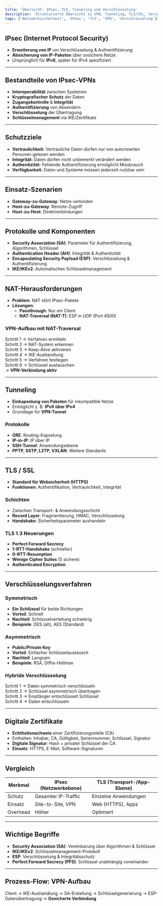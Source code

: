 ```yaml
---
title: 'Übersicht: IPsec, TLS, Tunneling und Verschlüsselung'
description: 'Strukturierte Übersicht zu VPN, Tunneling, TLS/SSL, Verschlüsselungsverfahren und Zertifikaten'
tags: ['Netzwerksicherheit', 'IPsec', 'TLS', 'VPN', 'Verschlüsselung']
---
```


## IPsec (Internet Protocol Security)
- **Erweiterung von IP** um Verschlüsselung & Authentifizierung  
- **Absicherung von IP-Paketen** über unsichere Netze  
- Ursprünglich für **IPv6**, später für IPv4 spezifiziert  

---
## Bestandteile von IPsec-VPNs
- **Interoperabilität** zwischen Systemen  
- **Kryptografischer Schutz** der Daten  
- **Zugangskontrolle** & **Integrität**  
- **Authentifizierung** von Absendern  
- **Verschlüsselung** der Übertragung  
- **Schlüsselmanagement** via IKE/Zertifikate  

---
## Schutzziele
*   **Vertraulichkeit:** Vertrauliche Daten dürfen nur von autorisierten Personen gelesen werden
*   **Integrität:** Daten dürfen nicht unbemerkt verändert werden
*   **Authentizität:** Fehlende Authentifizierung ermöglicht Missbrauch  
*   **Verfügbarkeit:** Daten und Systeme müssen jederzeit nutzbar sein

---
## Einsatz-Szenarien
- **Gateway-zu-Gateway**: Netze verbinden  
- **Host-zu-Gateway**: Remote-Zugriff  
- **Host-zu-Host**: Direktverbindungen  

---
## Protokolle und Komponenten
- **Security Association (SA)**: Parameter für Authentifizierung, Algorithmen, Schlüssel  
- **Authentication Header (AH)**: Integrität & Authentizität  
- **Encapsulating Security Payload (ESP)**: Verschlüsselung & Authentifizierung  
- **IKE/IKEv2**: Automatisches Schlüsselmanagement  

---
## NAT-Herausforderungen
- **Problem**: NAT stört IPsec-Pakete  
- **Lösungen**:  
  - **Passthrough**: Nur ein Client  
  - **NAT-Traversal (NAT-T)**: ESP in UDP (Port 4500)  

### VPN-Aufbau mit NAT-Traversal
Schritt 1 → Verfahren ermitteln  
Schritt 2 → NAT-System erkennen  
Schritt 3 → Keep-Alive aktivieren  
Schritt 4 → IKE-Aushandlung  
Schritt 5 → Verfahren festlegen  
Schritt 6 → Schlüssel austauschen  
→ **VPN-Verbindung aktiv**

---
## Tunneling
- **Einkapselung von Paketen** für inkompatible Netze  
- Ermöglicht z. B. **IPv6 über IPv4**  
- Grundlage für **VPN-Tunnel**  

### Protokolle
- **GRE**: Routing-Kapselung  
- **IP-in-IP**: IP über IP  
- **SSH-Tunnel**: Anwendungsebene  
- **PPTP, SSTP, L2TP, VXLAN**: Weitere Standards  

---
## TLS / SSL
- **Standard für Websicherheit (HTTPS)**  
- **Funktionen**: Authentifikation, Vertraulichkeit, Integrität  

### Schichten
- Zwischen Transport- & Anwendungsschicht  
- **Record Layer**: Fragmentierung, HMAC, Verschlüsselung  
- **Handshake**: Sicherheitsparameter aushandeln  

### TLS 1.3 Neuerungen
- **Perfect Forward Secrecy**  
- **1-RTT-Handshake** (schneller)  
- **0-RTT-Resumption**  
- **Wenige Cipher Suites** (5 sichere)  
- **Authenticated Encryption**  

---
## Verschlüsselungsverfahren
### Symmetrisch
- **Ein Schlüssel** für beide Richtungen  
- **Vorteil**: Schnell  
- **Nachteil**: Schlüsselverteilung schwierig  
- **Beispiele**: DES (alt), AES (Standard)  

### Asymmetrisch
- **Public/Private Key**  
- **Vorteil**: Einfacher Schlüsselaustausch  
- **Nachteil**: Langsam  
- **Beispiele**: RSA, Diffie-Hellman  

### Hybride Verschlüsselung
Schritt 1 → Daten symmetrisch verschlüsseln  
Schritt 2 → Schlüssel asymmetrisch übertragen  
Schritt 3 → Empfänger entschlüsselt Schlüssel  
Schritt 4 → Daten entschlüsseln  

---
## Digitale Zertifikate
- **Echtheitsnachweis** einer Zertifizierungsstelle (CA)  
- Enthalten: Inhaber, CA, Gültigkeit, Seriennummer, Schlüssel, Signatur  
- **Digitale Signatur**: Hash + privater Schlüssel der CA  
- **Einsatz**: HTTPS, E-Mail, Software-Signaturen  

---
## Vergleich
| Merkmal       | IPsec (Netzwerkebene) | TLS (Transport-/App-Ebene) |
|---------------|------------------------|----------------------------|
| Schutz        | Gesamter IP-Traffic    | Einzelne Anwendungen       |
| Einsatz       | Site-to-Site, VPN      | Web (HTTPS), Apps          |
| Overhead      | Höher                  | Optimiert                  |

---
## Wichtige Begriffe
- **Security Association (SA)**: Vereinbarung über Algorithmen & Schlüssel  
- **IKE/IKEv2**: Schlüsselmanagement-Protokoll  
- **ESP**: Verschlüsselung & Integritätsschutz  
- **Perfect Forward Secrecy (PFS)**: Schlüssel unabhängig voneinander  

---
## Prozess-Flow: VPN-Aufbau
Client → IKE-Aushandlung → SA-Erstellung → Schlüsselgenerierung → ESP-Datenübertragung → **Gesicherte Verbindung**

